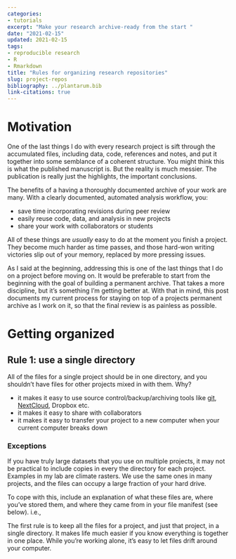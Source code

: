 ```yaml
---
categories: 
- tutorials
excerpt: "Make your research archive-ready from the start "
date: "2021-02-15"
updated: 2021-02-15
tags: 
- reproducible research
- R
- Rmarkdown
title: "Rules for organizing research repositories"
slug: project-repos
bibliography: ../plantarum.bib
link-citations: true
---
```


# Motivation

One of the last things I do with every research project is sift through the
accumulated files, including data, code, references and notes, and put it
together into some semblance of a coherent structure. You might think this
is what the published manuscript is. But the reality is much messier. The
publication is really just the highlights, the important conclusions. 

The benefits of a having a thoroughly documented archive of your work are
many. With a clearly documented, automated analysis workflow, you: 

- save time incorporating revisions during peer review
- easily reuse code, data, and analysis in new projects
- share your work with collaborators or students

All of these things are *usually* easy to do at the moment you finish a
project. They become much harder as time passes, and those hard-won writing
victories slip out of your memory, replaced by more pressing issues.

As I said at the beginning, addressing this is one of the last things that
I do on a project before moving on. It would be preferable to start from
the beginning with the goal of building a permanent archive. That takes a
more discipline, but it's something I'm getting better at. With that in
mind, this post documents my current process for staying on top of a
projects permanent archive as I work on it, so that the final review is as
painless as possible.

# Getting organized

## Rule 1: use a single directory

All of the files for a single project should be in one directory, and you
shouldn't have files for other projects mixed in with them. Why?

- it makes it easy to use source control/backup/archiving tools like
  [git](https://git-scm.com/), [NextCloud](https://nextcloud.com/), Dropbox
  etc.
- it makes it easy to share with collaborators
- it makes it easy to transfer your project to a new computer when your
  current computer breaks down

### Exceptions

If you have truly large datasets that you use on multiple projects, it may
not be practical to include copies in every the directory for each project.
Examples in my lab are climate rasters. We use the same ones in many
projects, and the files can occupy a large fraction of your hard drive.

To cope with this, include an explanation of what these files are, where
you've stored them, and where they came from in your file manifest (see
below). i.e., 



The first rule is to keep all the files for a project, and just that
project, in a single directory. It makes life much easier if you know
everything is together in one place. While you're working alone, it's easy
to let files drift around your computer. 



